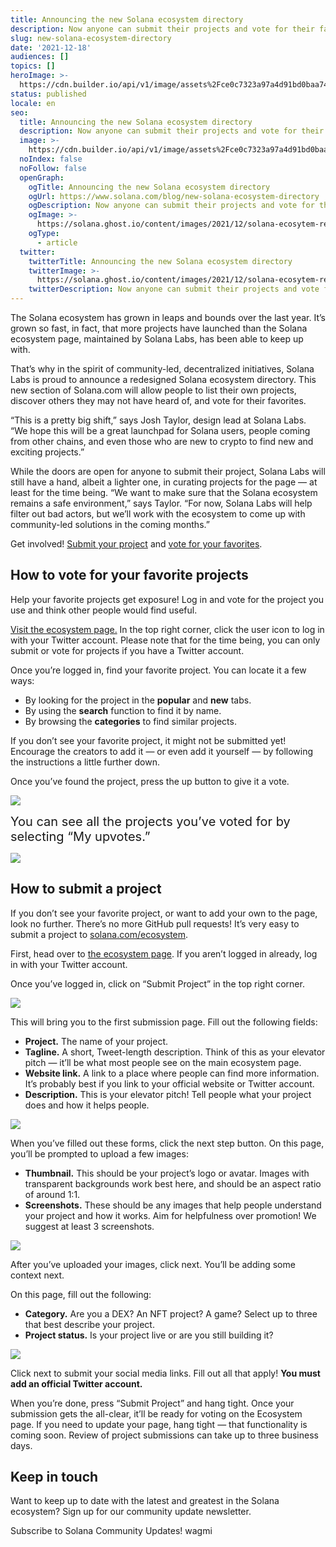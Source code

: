 ```yaml
---
title: Announcing the new Solana ecosystem directory
description: Now anyone can submit their projects and vote for their favorites.
slug: new-solana-ecosystem-directory
date: '2021-12-18'
audiences: []
topics: []
heroImage: >-
  https://cdn.builder.io/api/v1/image/assets%2Fce0c7323a97a4d91bd0baa7490ec9139%2Fd455bda8cd984460bb5d9860d979bc78
status: published
locale: en
seo:
  title: Announcing the new Solana ecosystem directory
  description: Now anyone can submit their projects and vote for their favorites.
  image: >-
    https://cdn.builder.io/api/v1/image/assets%2Fce0c7323a97a4d91bd0baa7490ec9139%2Fd455bda8cd984460bb5d9860d979bc78
  noIndex: false
  noFollow: false
  openGraph:
    ogTitle: Announcing the new Solana ecosystem directory
    ogUrl: https://www.solana.com/blog/new-solana-ecosystem-directory
    ogDescription: Now anyone can submit their projects and vote for their favorites.
    ogImage: >-
      https://solana.ghost.io/content/images/2021/12/solana-ecosytem-redesign-20211217.png
    ogType:
      - article
  twitter:
    twitterTitle: Announcing the new Solana ecosystem directory
    twitterImage: >-
      https://solana.ghost.io/content/images/2021/12/solana-ecosytem-redesign-20211217.png
    twitterDescription: Now anyone can submit their projects and vote for their favorites.
---
```


The Solana ecosystem has grown in leaps and bounds over the last year. It’s grown so fast, in fact, that more projects have launched than the Solana ecosystem page, maintained by Solana Labs, has been able to keep up with.

That’s why in the spirit of community-led, decentralized initiatives, Solana Labs is proud to announce a redesigned Solana ecosystem directory. This new section of Solana.com will allow people to list their own projects, discover others they may not have heard of, and vote for their favorites.

“This is a pretty big shift,” says Josh Taylor, design lead at Solana Labs. “We hope this will be a great launchpad for Solana users, people coming from other chains, and even those who are new to crypto to find new and exciting projects.”

While the doors are open for anyone to submit their project, Solana Labs will still have a hand, albeit a lighter one, in curating projects for the page — at least for the time being. “We want to make sure that the Solana ecosystem remains a safe environment,” says Taylor. “For now, Solana Labs will help filter out bad actors, but we’ll work with the ecosystem to come up with community-led solutions in the coming months.”

Get involved! [Submit your project](https://solana.ghost.io/p/f5e14db8-cbfb-401b-ac17-1f817880b9ee/solana.com/ecosystem/submit-project) and [vote for your favorites](https://solana.com/ecosystem?ref=solana.ghost.io).

## **How to vote for your favorite projects**

Help your favorite projects get exposure! Log in and vote for the project you use and think other people would find useful.

[Visit the ecosystem page.](http://solana.com/ecosystem?ref=solana.ghost.io) In the top right corner, click the user icon to log in with your Twitter account. Please note that for the time being, you can only submit or vote for projects if you have a Twitter account.

Once you’re logged in, find your favorite project. You can locate it a few ways:

-   By looking for the project in the **popular** and **new** tabs.
-   By using the **search** function to find it by name.
-   By browsing the **categories** to find similar projects.

If you don’t see your favorite project, it might not be submitted yet! Encourage the creators to add it — or even add it yourself — by following the instructions a little further down.

Once you’ve found the project, press the up button to give it a vote.

![](/new-solana-ecosystem-directory/image-1.jpg)

<p><span style="font-size: 20px;">You can see all the projects you’ve voted for by selecting “My upvotes.”</span></p>

![](/new-solana-ecosystem-directory/image-2.jpg)

## **How to submit a project**

If you don’t see your favorite project, or want to add your own to the page, look no further. There’s no more GitHub pull requests! It’s very easy to submit a project to [solana.com/ecosystem](http://solana.com/ecosystem?ref=solana.ghost.io).

First, head over to [the ecosystem page](http://solana.com/ecosystem?ref=solana.ghost.io). If you aren’t logged in already, log in with your Twitter account.

Once you’ve logged in, click on “Submit Project” in the top right corner.

![](/new-solana-ecosystem-directory/image-3.jpg)

This will bring you to the first submission page. Fill out the following fields:

-   **Project.** The name of your project.
-   **Tagline.** A short, Tweet-length description. Think of this as your elevator pitch — it’ll be what most people see on the main ecosystem page.
-   **Website link.** A link to a place where people can find more information. It’s probably best if you link to your official website or Twitter account.
-   **Description.** This is your elevator pitch! Tell people what your project does and how it helps people.

![](/new-solana-ecosystem-directory/image-4.jpg)

When you’ve filled out these forms, click the next step button. On this page, you’ll be prompted to upload a few images:

-   **Thumbnail.** This should be your project’s logo or avatar. Images with transparent backgrounds work best here, and should be an aspect ratio of around 1:1.
-   **Screenshots.** These should be any images that help people understand your project and how it works. Aim for helpfulness over promotion! We suggest at least 3 screenshots.

![](/new-solana-ecosystem-directory/image-5.jpg)

After you’ve uploaded your images, click next. You’ll be adding some context next.

On this page, fill out the following:

-   **Category.** Are you a DEX? An NFT project? A game? Select up to three that best describe your project.
-   **Project status.** Is your project live or are you still building it?

![](/new-solana-ecosystem-directory/image-6.jpg)

Click next to submit your social media links. Fill out all that apply! **You must add an official Twitter account.**

When you’re done, press “Submit Project” and hang tight. Once your submission gets the all-clear, it’ll be ready for voting on the Ecosystem page. If you need to update your page, hang tight — that functionality is coming soon. Review of project submissions can take up to three business days.

## **Keep in touch**

Want to keep up to date with the latest and greatest in the Solana ecosystem? Sign up for our community update newsletter.

Subscribe to Solana Community Updates! wagmi
